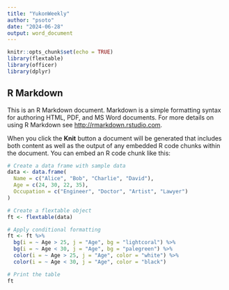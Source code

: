 ```yaml
---
title: "YukonWeekly"
author: "psoto"
date: "2024-06-28"
output: word_document
---
```


```r
knitr::opts_chunk$set(echo = TRUE)
library(flextable)
library(officer)
library(dplyr)

```

## R Markdown

This is an R Markdown document. Markdown is a simple formatting syntax for authoring HTML, PDF, and MS Word documents. For more details on using R Markdown see <http://rmarkdown.rstudio.com>.

When you click the **Knit** button a document will be generated that includes both content as well as the output of any embedded R code chunks within the document. You can embed an R code chunk like this:

```r
# Create a data frame with sample data
data <- data.frame(
  Name = c("Alice", "Bob", "Charlie", "David"),
  Age = c(24, 30, 22, 35),
  Occupation = c("Engineer", "Doctor", "Artist", "Lawyer")
)

# Create a flextable object
ft <- flextable(data)

# Apply conditional formatting
ft <- ft %>%
  bg(i = ~ Age > 25, j = "Age", bg = "lightcoral") %>%
  bg(i = ~ Age < 30, j = "Age", bg = "palegreen") %>%
  color(i = ~ Age > 25, j = "Age", color = "white") %>%
  color(i = ~ Age < 30, j = "Age", color = "black")

# Print the table
ft
```

